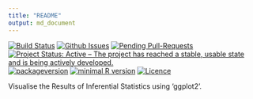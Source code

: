 ```yaml
---
title: "README"
output: md_document
---
```


[![Build Status](https://travis-ci.org/okgreece/gginference.svg?branch=master)](https://travis-ci.org/okgreece/gginference)
[![Github Issues](http://githubbadges.herokuapp.com/okgreece/gginference/issues.svg)](https://github.com/okgreece/gginference/issues)
[![Pending Pull-Requests](http://githubbadges.herokuapp.com/okgreece/gginference/pulls.svg)](https://github.com/okgreece/gginference/pulls)
[![Project Status: Active – The project has reached a stable, usable state and is being actively developed.](http://www.repostatus.org/badges/latest/active.svg)](http://www.repostatus.org/#active)
[![packageversion](https://img.shields.io/badge/Package%20version-0.1.0-orange.svg?style=flat-square)](commits/master)
[![minimal R version](https://img.shields.io/badge/R%3E%3D-3.4-6666ff.svg)](https://cran.r-project.org/)
[![Licence](https://img.shields.io/badge/licence-GPL--2-blue.svg)](https://www.gnu.org/licenses/old-licenses/gpl-2.0.html)


Visualise the Results of Inferential Statistics using 'ggplot2'.
